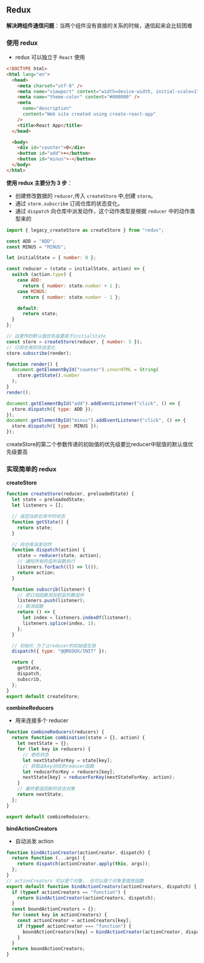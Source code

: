 ## Redux

**解决跨组件通信问题**：当两个组件没有直接的关系的时候，通信起来会比较困难

### 使用 redux

- redux 可以独立于 `React` 使用

```html
<!DOCTYPE html>
<html lang="en">
  <head>
    <meta charset="utf-8" />
    <meta name="viewport" content="width=device-width, initial-scale=1" />
    <meta name="theme-color" content="#000000" />
    <meta
      name="description"
      content="Web site created using create-react-app"
    />
    <title>React App</title>
  </head>

  <body>
    <div id="counter">0</div>
    <button id="add">+</button>
    <button id="minus">-</button>
  </body>
</html>
```

**使用 redux 主要分为 3 步**：

- 创建修改数据的 `reducer`,传入 `createStore` 中,创建 `store`。
- 通过 `store.subscribe` 订阅仓库的状态变化。
- 通过 `dispatch` 向仓库中派发动作，这个动作类型是根据 `reducer` 中的动作类型来的

```js
import { legacy_createStore as createStore } from "redux";

const ADD = "ADD";
const MINUS = "MINUS";

let initialState = { number: 0 };

const reducer = (state = initialState, action) => {
  switch (action.type) {
    case ADD:
      return { number: state.number + 1 };
    case MINUS:
      return { number: state.number - 1 };

    default:
      return state;
  }
};

// 这里传的默认值优先级要高于initialState
const store = createStore(reducer, { number: 5 });
// 订阅仓库的状态变化
store.subscribe(render);

function render() {
  document.getElementById("counter").innerHTML = String(
    store.getState().number
  );
}
render();

document.getElementById("add").addEventListener("click", () => {
  store.dispatch({ type: ADD });
});
document.getElementById("minus").addEventListener("click", () => {
  store.dispatch({ type: MINUS });
});
```


<Callout type="warning" emoji="⚠️">
  createStore的第二个参数传递的初始值的优先级要比reducer中赋值的默认值优先级要高
</Callout>

### 实现简单的 redux

**createStore**

```js
function createStore(reducer, preloadedState) {
  let state = preloadedState;
  let listeners = [];

  // 返回当前仓库中的状态
  function getState() {
    return state;
  }

  // 向仓库派发动作
  function dispatch(action) {
    state = reducer(state, action);
    // 通知所有的监听函数执行
    listeners.forEach((l) => l());
    return action;
  }

  function subscrib(listener) {
    // 把订阅函数添加到监听数组中
    listeners.push(listener);
    // 取消函数
    return () => {
      let index = listeners.indexOf(listener);
      listeners.splice(index, 1);
    };
  }

  // 初始化 为了让reducer的初始值生效
  dispatch({ type: "@@REDUX/INIT" });

  return {
    getState,
    dispatch,
    subscrib,
  };
}
export default createStore;
```

**combineReducers**

- 用来连接多个 reducer

```js
function combineReducers(reducers) {
  return function combination(state = {}, action) {
    let nextState = {};
    for (let key in reducers) {
      // 老的状态
      let nextStateForKey = state[key];
      // 获取此key对应的reducer函数
      let reducerForKey = reducers[key];
      nextState[key] = reducerForKey(nextStateForKey, action);
    }
    // 最终要返回新的状态对象
    return nextState;
  };
}

export default combineReducers;
```

**bindActionCreators**

- 自动派发 action

```js
function bindActionCreator(actionCreator, dispatch) {
  return function (...args) {
    return dispatch(actionCreator.apply(this, args));
  };
}
// actionCreators 可以是个对象， 也可以是个对象里面放函数
export default function bindActionCreators(actionCreators, dispatch) {
  if (typeof actionCreators == "function") {
    return bindActionCreator(actionCreators, dispatch);
  }
  const boundActionCreators = {};
  for (const key in actionCreators) {
    const actionCreator = actionCreators[key];
    if (typeof actionCreator === "function") {
      boundActionCreators[key] = bindActionCreator(actionCreator, dispatch);
    }
  }
  return boundActionCreators;
}
```
